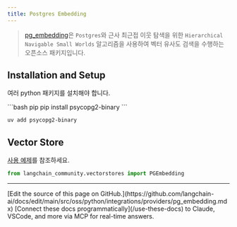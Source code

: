 ```yaml
---
title: Postgres Embedding
---
```


> [pg_embedding](https://github.com/neondatabase/pg_embedding)은 `Postgres`와 근사 최근접 이웃 탐색을 위한 `Hierarchical Navigable Small Worlds` 알고리즘을 사용하여 벡터 유사도 검색을 수행하는 오픈소스 패키지입니다.

## Installation and Setup

여러 python 패키지를 설치해야 합니다.

<CodeGroup>
```bash pip
pip install psycopg2-binary
```

```bash uv
uv add psycopg2-binary
```
</CodeGroup>

## Vector Store

[사용 예제](/oss/python/integrations/vectorstores/pgembedding)를 참조하세요.

```python
from langchain_community.vectorstores import PGEmbedding
```

---

<Callout icon="pen-to-square" iconType="regular">
    [Edit the source of this page on GitHub.](https://github.com/langchain-ai/docs/edit/main/src/oss/python/integrations/providers/pg_embedding.mdx)
</Callout>
<Tip icon="terminal" iconType="regular">
    [Connect these docs programmatically](/use-these-docs) to Claude, VSCode, and more via MCP for    real-time answers.
</Tip>
